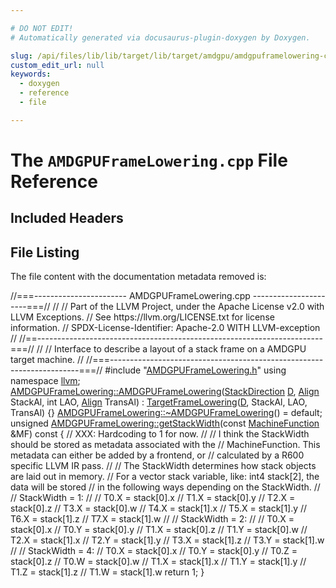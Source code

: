 ```yaml
---

# DO NOT EDIT!
# Automatically generated via docusaurus-plugin-doxygen by Doxygen.

slug: /api/files/lib/lib/target/lib/target/amdgpu/amdgpuframelowering-cpp
custom_edit_url: null
keywords:
  - doxygen
  - reference
  - file

---
```





# The `AMDGPUFrameLowering.cpp` File Reference

<DoxygenPage pluginConfig={pluginConfig}>



## Included Headers

<IncludesList>
<IncludesListItem
  filePath="AMDGPUFrameLowering.h"
  permalink="/docs/api/files/lib/lib/target/lib/target/amdgpu/amdgpuframelowering-h"
  isLocal="true" />
</IncludesList>


## File Listing

The file content with the documentation metadata removed is:

<ProgramListing>

<Link id="l00001" /><CodeLine lineNumber="1"><span class="doxyHighlightComment">//===----------------------- AMDGPUFrameLowering.cpp ----------------------===//</span></CodeLine>
<Link id="l00002" /><CodeLine lineNumber="2"><span class="doxyHighlightComment">//</span></CodeLine>
<Link id="l00003" /><CodeLine lineNumber="3"><span class="doxyHighlightComment">// Part of the LLVM Project, under the Apache License v2.0 with LLVM Exceptions.</span></CodeLine>
<Link id="l00004" /><CodeLine lineNumber="4"><span class="doxyHighlightComment">// See https://llvm.org/LICENSE.txt for license information.</span></CodeLine>
<Link id="l00005" /><CodeLine lineNumber="5"><span class="doxyHighlightComment">// SPDX-License-Identifier: Apache-2.0 WITH LLVM-exception</span></CodeLine>
<Link id="l00006" /><CodeLine lineNumber="6"><span class="doxyHighlightComment">//</span></CodeLine>
<Link id="l00007" /><CodeLine lineNumber="7"><span class="doxyHighlightComment">//==-----------------------------------------------------------------------===//</span></CodeLine>
<Link id="l00008" /><CodeLine lineNumber="8"><span class="doxyHighlightComment">//</span></CodeLine>
<Link id="l00009" /><CodeLine lineNumber="9"><span class="doxyHighlightComment">// Interface to describe a layout of a stack frame on a AMDGPU target machine.</span></CodeLine>
<Link id="l00010" /><CodeLine lineNumber="10"><span class="doxyHighlightComment">//</span></CodeLine>
<Link id="l00011" /><CodeLine lineNumber="11"><span class="doxyHighlightComment">//===----------------------------------------------------------------------===//</span></CodeLine>
<Link id="l00012" /><CodeLine lineNumber="12"></CodeLine>
<Link id="l00013" /><CodeLine lineNumber="13"><span class="doxyHighlightPreprocessor">#include &quot;<a href="/docs/api/files/lib/lib/target/lib/target/amdgpu/amdgpuframelowering-h">AMDGPUFrameLowering.h</a>&quot;</span></CodeLine>
<Link id="l00014" /><CodeLine lineNumber="14"></CodeLine>
<Link id="l00015" /><CodeLine lineNumber="15"><span class="doxyHighlightKeyword">using namespace </span><span class="doxyHighlight"><a href="/docs/api/namespaces/llvm">llvm</a>;</span></CodeLine>
<Link id="l00016" /><CodeLine lineNumber="16" lineLink="/docs/api/classes/llvm/amdgpuframelowering/#a44927406cef05cf099a7cfffb4edd533"><span class="doxyHighlight"><a href="/docs/api/classes/llvm/amdgpuframelowering/#a44927406cef05cf099a7cfffb4edd533">AMDGPUFrameLowering::AMDGPUFrameLowering</a>(<a href="/docs/api/classes/llvm/targetframelowering/#a453c74e2daac0745b53f8b31c11fc50c">StackDirection</a> <a href="/docs/api/files/lib/lib/ir/builtingcs-cpp/#a6a9f043784cf87001c84980afa76da82">D</a>, <a href="/docs/api/structs/llvm/align">Align</a> StackAl,</span></CodeLine>
<Link id="l00017" /><CodeLine lineNumber="17"><span class="doxyHighlight">                                         </span><span class="doxyHighlightKeywordType">int</span><span class="doxyHighlight"> LAO, <a href="/docs/api/structs/llvm/align">Align</a> TransAl)</span></CodeLine>
<Link id="l00018" /><CodeLine lineNumber="18"><span class="doxyHighlight">    : <a href="/docs/api/classes/llvm/targetframelowering/#a6a6d31b2f1e5754f5824c5dec555eeac">TargetFrameLowering</a>(<a href="/docs/api/files/lib/lib/ir/builtingcs-cpp/#a6a9f043784cf87001c84980afa76da82">D</a>, StackAl, LAO, TransAl) &#123;&#125;</span></CodeLine>
<Link id="l00019" /><CodeLine lineNumber="19"></CodeLine>
<Link id="l00020" /><CodeLine lineNumber="20"><span class="doxyHighlight"><a href="/docs/api/classes/llvm/amdgpuframelowering/#aa86827347ce66aa958c191790f9feef5">AMDGPUFrameLowering::~AMDGPUFrameLowering</a>() = </span><span class="doxyHighlightKeywordFlow">default</span><span class="doxyHighlight">;</span></CodeLine>
<Link id="l00021" /><CodeLine lineNumber="21"></CodeLine>
<Link id="l00022" /><CodeLine lineNumber="22" lineLink="/docs/api/classes/llvm/amdgpuframelowering/#a3daff493f635e8f30d6c8cb7b967b860"><span class="doxyHighlightKeywordType">unsigned</span><span class="doxyHighlight"> <a href="/docs/api/classes/llvm/amdgpuframelowering/#a3daff493f635e8f30d6c8cb7b967b860">AMDGPUFrameLowering::getStackWidth</a>(</span><span class="doxyHighlightKeyword">const</span><span class="doxyHighlight"> <a href="/docs/api/classes/llvm/machinefunction">MachineFunction</a> &amp;MF)</span><span class="doxyHighlightKeyword"> const </span><span class="doxyHighlight">&#123;</span></CodeLine>
<Link id="l00023" /><CodeLine lineNumber="23"><span class="doxyHighlight">  </span><span class="doxyHighlightComment">// XXX: Hardcoding to 1 for now.</span></CodeLine>
<Link id="l00024" /><CodeLine lineNumber="24"><span class="doxyHighlight">  </span><span class="doxyHighlightComment">//</span></CodeLine>
<Link id="l00025" /><CodeLine lineNumber="25"><span class="doxyHighlight">  </span><span class="doxyHighlightComment">// I think the StackWidth should be stored as metadata associated with the</span></CodeLine>
<Link id="l00026" /><CodeLine lineNumber="26"><span class="doxyHighlight">  </span><span class="doxyHighlightComment">// MachineFunction.  This metadata can either be added by a frontend, or</span></CodeLine>
<Link id="l00027" /><CodeLine lineNumber="27"><span class="doxyHighlight">  </span><span class="doxyHighlightComment">// calculated by a R600 specific LLVM IR pass.</span></CodeLine>
<Link id="l00028" /><CodeLine lineNumber="28"><span class="doxyHighlight">  </span><span class="doxyHighlightComment">//</span></CodeLine>
<Link id="l00029" /><CodeLine lineNumber="29"><span class="doxyHighlight">  </span><span class="doxyHighlightComment">// The StackWidth determines how stack objects are laid out in memory.</span></CodeLine>
<Link id="l00030" /><CodeLine lineNumber="30"><span class="doxyHighlight">  </span><span class="doxyHighlightComment">// For a vector stack variable, like: int4 stack&#91;2&#93;, the data will be stored</span></CodeLine>
<Link id="l00031" /><CodeLine lineNumber="31"><span class="doxyHighlight">  </span><span class="doxyHighlightComment">// in the following ways depending on the StackWidth.</span></CodeLine>
<Link id="l00032" /><CodeLine lineNumber="32"><span class="doxyHighlight">  </span><span class="doxyHighlightComment">//</span></CodeLine>
<Link id="l00033" /><CodeLine lineNumber="33"><span class="doxyHighlight">  </span><span class="doxyHighlightComment">// StackWidth = 1:</span></CodeLine>
<Link id="l00034" /><CodeLine lineNumber="34"><span class="doxyHighlight">  </span><span class="doxyHighlightComment">//</span></CodeLine>
<Link id="l00035" /><CodeLine lineNumber="35"><span class="doxyHighlight">  </span><span class="doxyHighlightComment">// T0.X = stack&#91;0&#93;.x</span></CodeLine>
<Link id="l00036" /><CodeLine lineNumber="36"><span class="doxyHighlight">  </span><span class="doxyHighlightComment">// T1.X = stack&#91;0&#93;.y</span></CodeLine>
<Link id="l00037" /><CodeLine lineNumber="37"><span class="doxyHighlight">  </span><span class="doxyHighlightComment">// T2.X = stack&#91;0&#93;.z</span></CodeLine>
<Link id="l00038" /><CodeLine lineNumber="38"><span class="doxyHighlight">  </span><span class="doxyHighlightComment">// T3.X = stack&#91;0&#93;.w</span></CodeLine>
<Link id="l00039" /><CodeLine lineNumber="39"><span class="doxyHighlight">  </span><span class="doxyHighlightComment">// T4.X = stack&#91;1&#93;.x</span></CodeLine>
<Link id="l00040" /><CodeLine lineNumber="40"><span class="doxyHighlight">  </span><span class="doxyHighlightComment">// T5.X = stack&#91;1&#93;.y</span></CodeLine>
<Link id="l00041" /><CodeLine lineNumber="41"><span class="doxyHighlight">  </span><span class="doxyHighlightComment">// T6.X = stack&#91;1&#93;.z</span></CodeLine>
<Link id="l00042" /><CodeLine lineNumber="42"><span class="doxyHighlight">  </span><span class="doxyHighlightComment">// T7.X = stack&#91;1&#93;.w</span></CodeLine>
<Link id="l00043" /><CodeLine lineNumber="43"><span class="doxyHighlight">  </span><span class="doxyHighlightComment">//</span></CodeLine>
<Link id="l00044" /><CodeLine lineNumber="44"><span class="doxyHighlight">  </span><span class="doxyHighlightComment">// StackWidth = 2:</span></CodeLine>
<Link id="l00045" /><CodeLine lineNumber="45"><span class="doxyHighlight">  </span><span class="doxyHighlightComment">//</span></CodeLine>
<Link id="l00046" /><CodeLine lineNumber="46"><span class="doxyHighlight">  </span><span class="doxyHighlightComment">// T0.X = stack&#91;0&#93;.x</span></CodeLine>
<Link id="l00047" /><CodeLine lineNumber="47"><span class="doxyHighlight">  </span><span class="doxyHighlightComment">// T0.Y = stack&#91;0&#93;.y</span></CodeLine>
<Link id="l00048" /><CodeLine lineNumber="48"><span class="doxyHighlight">  </span><span class="doxyHighlightComment">// T1.X = stack&#91;0&#93;.z</span></CodeLine>
<Link id="l00049" /><CodeLine lineNumber="49"><span class="doxyHighlight">  </span><span class="doxyHighlightComment">// T1.Y = stack&#91;0&#93;.w</span></CodeLine>
<Link id="l00050" /><CodeLine lineNumber="50"><span class="doxyHighlight">  </span><span class="doxyHighlightComment">// T2.X = stack&#91;1&#93;.x</span></CodeLine>
<Link id="l00051" /><CodeLine lineNumber="51"><span class="doxyHighlight">  </span><span class="doxyHighlightComment">// T2.Y = stack&#91;1&#93;.y</span></CodeLine>
<Link id="l00052" /><CodeLine lineNumber="52"><span class="doxyHighlight">  </span><span class="doxyHighlightComment">// T3.X = stack&#91;1&#93;.z</span></CodeLine>
<Link id="l00053" /><CodeLine lineNumber="53"><span class="doxyHighlight">  </span><span class="doxyHighlightComment">// T3.Y = stack&#91;1&#93;.w</span></CodeLine>
<Link id="l00054" /><CodeLine lineNumber="54"><span class="doxyHighlight">  </span><span class="doxyHighlightComment">//</span></CodeLine>
<Link id="l00055" /><CodeLine lineNumber="55"><span class="doxyHighlight">  </span><span class="doxyHighlightComment">// StackWidth = 4:</span></CodeLine>
<Link id="l00056" /><CodeLine lineNumber="56"><span class="doxyHighlight">  </span><span class="doxyHighlightComment">// T0.X = stack&#91;0&#93;.x</span></CodeLine>
<Link id="l00057" /><CodeLine lineNumber="57"><span class="doxyHighlight">  </span><span class="doxyHighlightComment">// T0.Y = stack&#91;0&#93;.y</span></CodeLine>
<Link id="l00058" /><CodeLine lineNumber="58"><span class="doxyHighlight">  </span><span class="doxyHighlightComment">// T0.Z = stack&#91;0&#93;.z</span></CodeLine>
<Link id="l00059" /><CodeLine lineNumber="59"><span class="doxyHighlight">  </span><span class="doxyHighlightComment">// T0.W = stack&#91;0&#93;.w</span></CodeLine>
<Link id="l00060" /><CodeLine lineNumber="60"><span class="doxyHighlight">  </span><span class="doxyHighlightComment">// T1.X = stack&#91;1&#93;.x</span></CodeLine>
<Link id="l00061" /><CodeLine lineNumber="61"><span class="doxyHighlight">  </span><span class="doxyHighlightComment">// T1.Y = stack&#91;1&#93;.y</span></CodeLine>
<Link id="l00062" /><CodeLine lineNumber="62"><span class="doxyHighlight">  </span><span class="doxyHighlightComment">// T1.Z = stack&#91;1&#93;.z</span></CodeLine>
<Link id="l00063" /><CodeLine lineNumber="63"><span class="doxyHighlight">  </span><span class="doxyHighlightComment">// T1.W = stack&#91;1&#93;.w</span></CodeLine>
<Link id="l00064" /><CodeLine lineNumber="64"><span class="doxyHighlight">  </span><span class="doxyHighlightKeywordFlow">return</span><span class="doxyHighlight"> 1;</span></CodeLine>
<Link id="l00065" /><CodeLine lineNumber="65"><span class="doxyHighlight">&#125;</span></CodeLine>

</ProgramListing>


</DoxygenPage>
